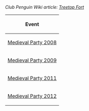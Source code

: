 ''Club Penguin Wiki article: [[clubpenguinwiki:Treetop Fort|Treetop Fort]]''

<center>
{|class="wikitable" border="1"
!Event
|-
|[http://archives.clubpenguinwiki.info/swf.cpcheats.info/rooms/unknown_year/medieval_party/0516party50.swf Medieval Party 2008]
|-
|[http://archives.clubpenguinwiki.info/swf.cpcheats.info/rooms/2009/medieval_party_2009/party1.swf Medieval Party 2009]
|-
|[[Media:MedievalParty2011Party1.swf|Medieval Party 2011]]
|-
|[[Media:MedievalParty2012party1.swf|Medieval Party 2012]]
|}
</center>

